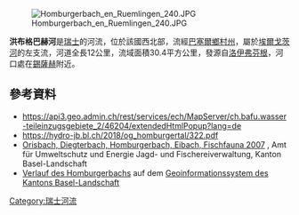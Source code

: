 {{Coord|47.46326|N|7.82428|E|display=title}}
[[Image:Homburgerbach_en_Ruemlingen_240.JPG|right]]

'''洪布格巴赫河'''是[[瑞士|瑞士]]的河流，位於該國西北部，流經[[巴塞爾鄉村州|巴塞爾鄉村州]]，屬於[[埃爾戈茨河|埃爾戈茨河]]的左支流，河道全長12公里，流域面積30.4平方公里，發源自[[洛伊弗芬根|洛伊弗芬根]]，河口處在[[錫薩赫|錫薩赫]]附近。

==參考資料==
* https://api3.geo.admin.ch/rest/services/ech/MapServer/ch.bafu.wasser-teileinzugsgebiete_2/46204/extendedHtmlPopup?lang=de {{Wayback|url=https://api3.geo.admin.ch/rest/services/ech/MapServer/ch.bafu.wasser-teileinzugsgebiete_2/46204/extendedHtmlPopup?lang=de |date=20181024035649 }} 
* https://hydro-jb.bl.ch/2018/og_homburgertal/322.pdf {{Wayback|url=https://hydro-jb.bl.ch/2018/og_homburgertal/322.pdf |date=20210112014829 }}
* [https://kfvbl.ch/pdfnewpage/lebensraum/fischfauna_oris_diegter-hombi-eibach_2007.pdf#page=16 Orisbach, Diegterbach, Homburgerbach, Eibach, Fischfauna 2007] {{Wayback|url=https://kfvbl.ch/pdfnewpage/lebensraum/fischfauna_oris_diegter-hombi-eibach_2007.pdf#page=16 |date=20160425002023 }}, Amt für Umweltschutz und Energie Jagd- und Fischereiverwaltung, Kanton Basel-Landschaft
* [https://geoview.bl.ch/?map_x=2633030&map_y=1252950&map_zoom=3&tree_group_layers_Gew%C3%A4sser=gewaessernetz_nach_eigentuemer%2Cgewaessernetz_group%2Cgewaessernetz_label&tree_groups=Gew%C3%A4sser Verlauf des Homburgerbachs] {{Wayback|url=https://geoview.bl.ch/?map_x=2633030&map_y=1252950&map_zoom=3&tree_group_layers_Gew%C3%A4sser=gewaessernetz_nach_eigentuemer%2Cgewaessernetz_group%2Cgewaessernetz_label&tree_groups=Gew%C3%A4sser |date=20210112213447 }} auf dem [http://geoview.bl.ch/ Geoinformationssystem des Kantons Basel-Landschaft] {{Wayback|url=http://geoview.bl.ch/ |date=20210226204705 }}

{{Switzerland-geo-stub}}
[[Category:瑞士河流|Category:瑞士河流]]